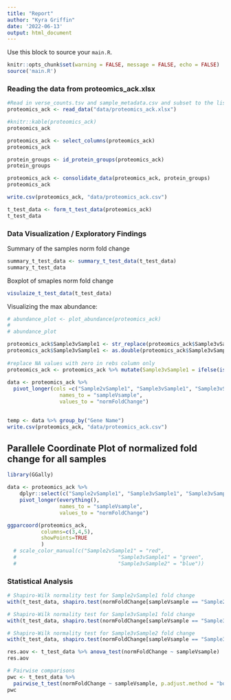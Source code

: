 ```yaml
---
title: "Report"
author: "Kyra Griffin"
date: '2022-06-13'
output: html_document
---
```


Use this block to source your `main.R`.

```r
knitr::opts_chunk$set(warning = FALSE, message = FALSE, echo = FALSE)
source('main.R')
```

### Reading the data from proteomics_ack.xlsx

```r
#Read in verse_counts.tsv and sample_metadata.csv and subset to the listed samples
proteomics_ack <- read_data("data/proteomics_ack.xlsx")

#knitr::kable(proteomics_ack)
proteomics_ack
```

```r
proteomics_ack <- select_columns(proteomics_ack)
proteomics_ack
```

```r
protein_groups <- id_protein_groups(proteomics_ack)
protein_groups
```

```r
proteomics_ack <- consolidate_data(proteomics_ack, protein_groups)
proteomics_ack

write.csv(proteomics_ack, "data/proteomics_ack.csv")
```

```r
t_test_data <- form_t_test_data(proteomics_ack)
t_test_data
```

### Data Visualization / Exploratory Findings

Summary of the samples norm fold change
```r
summary_t_test_data <- summary_t_test_data(t_test_data)
summary_t_test_data
```

Boxplot of smaples norm fold change
```r
visulaize_t_test_data(t_test_data)
```
Visualizing the max abundance:
```r
# abundance_plot <- plot_abundance(proteomics_ack)
# 
# abundance_plot

proteomics_ack$Sample3vSample1 <- str_replace(proteomics_ack$Sample3vSample1,"-", "0") 
proteomics_ack$Sample3vSample1 <- as.double(proteomics_ack$Sample3vSample1)
  
#replace NA values with zero in rebs column only
proteomics_ack <- proteomics_ack %>% mutate(Sample3vSample1 = ifelse(is.na(Sample3vSample1), 0, Sample3vSample1))
  
data <- proteomics_ack %>% 
  pivot_longer(cols =c("Sample2vSample1", "Sample3vSample1", "Sample3vSample2"),
                 names_to = "sampleVsample",
                 values_to = "normFoldChange")

 
temp <- data %>% group_by("Gene Name")
write.csv(proteomics_ack, "data/proteomics_ack.csv")
```


## Parallele Coordinate Plot of normalized fold change for all samples
```r
library(GGally)

data <- proteomics_ack %>% 
    dplyr::select(c("Sample2vSample1", "Sample3vSample1", "Sample3vSample2")) %>% 
    pivot_longer(everything(),
                 names_to = "sampleVsample",
                 values_to = "normFoldChange")

ggparcoord(proteomics_ack,
           columns=c(3,4,5),
           showPoints=TRUE
           )
  # scale_color_manual(c("Sample2vSample1" = "red", 
  #                                 "Sample3vSample1" = "green", 
  #                                 "Sample3vSample2" = "blue"))

```




### Statistical Analysis

```r
# Shapiro-Wilk normality test for Sample2vSample1 fold change
with(t_test_data, shapiro.test(normFoldChange[sampleVsample == "Sample2vSample1"])) 

# Shapiro-Wilk normality test for Sample3vSample1 fold change
with(t_test_data, shapiro.test(normFoldChange[sampleVsample == "Sample3vSample1"]))

# Shapiro-Wilk normality test for Sample3vSample2 fold change
with(t_test_data, shapiro.test(normFoldChange[sampleVsample == "Sample3vSample2"]))
```

```r
res.aov <- t_test_data %>% anova_test(normFoldChange ~ sampleVsample)
res.aov

# Pairwise comparisons
pwc <- t_test_data %>%
  pairwise_t_test(normFoldChange ~ sampleVsample, p.adjust.method = "bonferroni")
pwc
```
